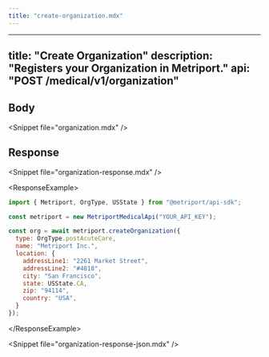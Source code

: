 ```yaml
---
title: "create-organization.mdx"
---
```


---
title: "Create Organization"
description: "Registers your Organization in Metriport."
api: "POST /medical/v1/organization"
---

## Body

&lt;Snippet file="organization.mdx" /&gt;

## Response

&lt;Snippet file="organization-response.mdx" /&gt;

&lt;ResponseExample&gt;

```javascript Metriport SDK
import { Metriport, OrgType, USState } from "@metriport/api-sdk";

const metriport = new MetriportMedicalApi("YOUR_API_KEY");

const org = await metriport.createOrganization({
  type: OrgType.postAcuteCare,
  name: "Metriport Inc.",
  location: {
    addressLine1: "2261 Market Street",
    addressLine2: "#4818",
    city: "San Francisco",
    state: USState.CA,
    zip: "94114",
    country: "USA",
  }
});
```

&lt;/ResponseExample&gt;

&lt;Snippet file="organization-response-json.mdx" /&gt;
